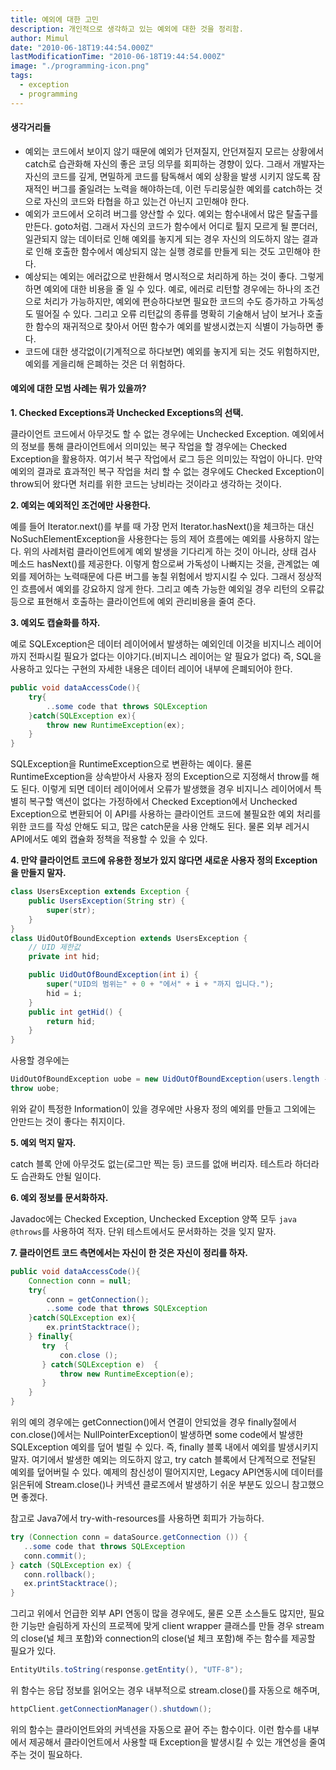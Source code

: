 ```yaml
---
title: 예외에 대한 고민
description: 개인적으로 생각하고 있는 예외에 대한 것을 정리함.
author: Mimul
date: "2010-06-18T19:44:54.000Z"
lastModificationTime: "2010-06-18T19:44:54.000Z"
image: "./programming-icon.png"
tags:
  - exception
  - programming
---
```

#### 생각거리들

- 예외는 코드에서 보이지 않기 때문에 예외가 던져질지, 안던져질지 모르는 상황에서 catch로 습관화해 자신의 좋은 코딩 의무를 회피하는 경향이 있다. 그래서 개발자는 자신의 코드를 깊게, 면밀하게 코드를 탐독해서 예외 상황을 발생 시키지 않도록 잠재적인 버그를 줄일려는 노력을 해야하는데, 이런 두리뭉실한 예외를 catch하는 것으로 자신의 코드와 타협을 하고 있는건 아닌지 고민해야 한다.
- 예외가 코드에서 오히려 버그를 양산할 수 있다. 예외는 함수내에서 많은 탈출구를 만든다. goto처럼. 그래서 자신의 코드가 함수에서 어디로 튈지 모르게 될 뿐더러, 일관되지 않는 데이터로 인해 예외를 놓지게 되는 경우 자신의 의도하지 않는 결과로 인해 호출한 함수에서 예상되지 않는 실행 경로를 만들게 되는 것도 고민해야 한다.
- 예상되는 예외는 에러값으로 반환해서 명시적으로 처리하게 하는 것이 좋다. 그렇게 하면 예외에 대한 비용을 줄 일 수 있다. 예로, 에러로 리턴할 경우에는 하나의 조건으로 처리가 가능하지만, 예외에 편승하다보면 필요한 코드의 수도 증가하고 가독성도 떨어질 수 있다. 그리고 오류 리턴값의 종류를 명확히 기술해서 남이 보거나 호출한 함수의 재귀적으로 찾아서 어떤 함수가 예외를 발생시켰는지 식별이 가능하면 좋다.
- 코드에 대한 생각없이(기계적으로 하다보면) 예외를 놓지게 되는 것도 위험하지만, 예외를 게을리해 은폐하는 것은 더 위험하다.

#### 예외에 대한 모범 사례는 뭐가 있을까?

**1. Checked Exceptions과 Unchecked Exceptions의 선택.**

클라이언트 코드에서 아무것도 할 수 없는 경우에는 Unchecked Exception. 예외에서의 정보를 통해 클라이언트에서 의미있는 복구 작업을 할 경우에는 Checked Exception을 활용하자. 여기서 복구 작업에서 로그 등은 의미있는 작업이 아니다.
만약 예외의 결과로 효과적인 복구 작업을 처리 할 수 없는 경우에도 Checked Exception이 throw되어 왔다면 처리를 위한 코드는 낭비라는 것이라고 생각하는 것이다.

**2. 예외는 예외적인 조건에만 사용한다.**

예를 들어 Iterator.next()를 부를 때 가장 먼저 Iterator.hasNext()을 체크하는 대신 NoSuchElementException을 사용한다는 등의 제어 흐름에는 예외를 사용하지 않는다. 위의 사례처럼 클라이언트에게 예외 발생을 기다리게 하는 것이 아니라, 상태 검사 메소드 hasNext()를 제공한다.
이렇게 함으로써 가독성이 나빠지는 것을, 관계없는 예외를 제어하는 노력때문에 다른 버그를 놓칠 위험에서 방지시킬 수 있다. 그래서 정상적인 흐름에서 예외를 강요하지 않게 한다. 그리고 예측 가능한 예외일 경우 리턴의 오류값 등으로 표현해서 호출하는 클라이언트에 예외 관리비용을 줄여 준다.

**3. 예외도 캡슐화를 하자.**

예로 SQLException은 데이터 레이어에서 발생하는 예외인데 이것을 비지니스 레이어까지 전파시킬 필요가 없다는 이야기다.(비지니스 레이어는 알 필요가 없다) 즉, SQL을 사용하고 있다는 구현의 자세한 내용은 데이터 레이어 내부에 은폐되어야 한다.
```java
public void dataAccessCode(){
    try{
        ..some code that throws SQLException
    }catch(SQLException ex){
        throw new RuntimeException(ex);
    }
}
```

SQLException을 RuntimeException으로 변환하는 예이다. 물론 RuntimeException을 상속받아서 사용자 정의 Exception으로 지정해서 throw를 해도 된다. 이렇게 되면 데이터 레이어에서 오류가 발생했을 경우 비지니스 레이어에서 특별히 복구할 액션이 없다는 가정하에서 Checked Exception에서 Unchecked Exception으로 변환되어 이 API를 사용하는 클라이언트 코드에 불필요한 예외 처리를 위한 코드를 작성 안해도 되고, 많은 catch문을 사용 안해도 된다. 물론 외부 레거시 API에서도 예외 캡슐화 정책을 적용할 수 있을 수 있다.

**4. 만약 클라이언트 코드에 유용한 정보가 있지 않다면 새로운 사용자 정의 Exception을 만들지 말자.**

```java
class UsersException extends Exception {
	public UsersException(String str) {
		super(str);
	}
}
class UidOutOfBoundException extends UsersException {
	// UID 제한값
	private int hid;

	public UidOutOfBoundException(int i) {
		super("UID의 범위는" + 0 + "에서" + i + "까지 입니다.");
		hid = i;
	}
	public int getHid() {
		return hid;
	}
}
```

사용할 경우에는
```java
UidOutOfBoundException uobe = new UidOutOfBoundException(users.length - 1);
throw uobe;
```

위와 같이 특정한 Information이 있을 경우에만 사용자 정의 예외를 만들고 그외에는 안만드는 것이 좋다는 취지이다.

**5. 예외 먹지 말자.**

catch 블록 안에 아무것도 없는(로그만 찍는 등) 코드를 없애 버리자. 테스트라 하더라도 습관화도 안될 일이다.

**6. 예외 정보를 문서화하자.**

Javadoc에는 Checked Exception, Unchecked Exception 양쪽 모두 ```java @throws```를 사용하여 적자. 단위 테스트에서도 문서화하는 것을 잊지 말자.

**7. 클라이언트 코드 측면에서는 자신이 한 것은 자신이 정리를 하자.**
```java
public void dataAccessCode(){
    Connection conn = null;
    try{
        conn = getConnection();
        ..some code that throws SQLException
    }catch(SQLException ex){
        ex.printStacktrace();
    } finally{
       try  {
           con.close ();
       } catch(SQLException e)  {
           throw new RuntimeException(e);
       }
    }
}
```

위의 예의 경우에는 getConnection()에서 연결이 안되었을 경우 finally절에서 con.close()에서는 NullPointerException이 발생하면 some code에서 발생한 SQLException 예외를 덮어 벌릴 수 있다. 즉, finally 블록 내에서 예외를 발생시키지 말자. 여기에서 발생한 예외는 의도하지 않고, try catch 블록에서 단계적으로 전달된 예외를 덮어버릴 수 있다. 예제의 참신성이 떨어지지만, Legacy API연동시에 데이터를 읽은뒤에 Stream.close()나 커넥션 클로즈에서 발생하기 쉬운 부분도 있으니 참고했으면 좋겠다.

참고로 Java7에서 try-with-resources를 사용하면 회피가 가능하다.
```java
try (Connection conn = dataSource.getConnection ()) {
   ..some code that throws SQLException
   conn.commit();
} catch (SQLException ex) {
   conn.rollback();
   ex.printStacktrace();
}
```

그리고 위에서 언급한 외부 API 연동이 많을 경우에도, 물론 오픈 소스들도 많지만, 필요한 기능만 슬림하게 자신의 프로젝에 맞게 client wrapper 클래스를 만들 경우 stream의 close(널 체크 포함)와 connection의 close(널 체크 포함)해 주는 함수를 제공할 필요가 있다.
```java
EntityUtils.toString(response.getEntity(), "UTF-8");
```

위 함수는 응답 정보를 읽어오는 경우 내부적으로 stream.close()를 자동으로 해주며,
```java
httpClient.getConnectionManager().shutdown();
```

위의 함수는 클라이언트와의 커넥션을 자동으로 끝어 주는 함수이다. 이런 함수를 내부에서 제공해서 클라이언트에서 사용할 때 Exception을 발생시킬 수 있는 개연성을 줄여주는 것이 필요하다.
